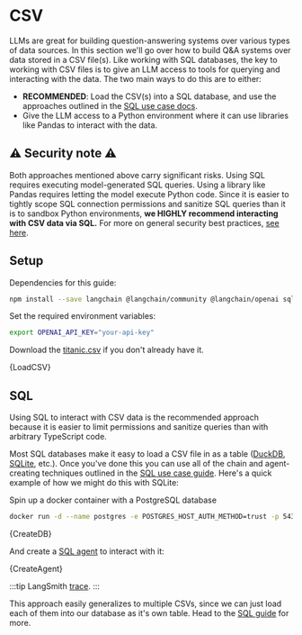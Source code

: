 # CSV

LLMs are great for building question-answering systems over various types of data sources.
In this section we'll go over how to build Q&A systems over data stored in a CSV file(s).
Like working with SQL databases, the key to working with CSV files is to give an LLM access to tools for querying and interacting with the data.
The two main ways to do this are to either:

* **RECOMMENDED**: Load the CSV(s) into a SQL database, and use the approaches outlined in the [SQL use case docs](/docs/use_cases/sql/).
* Give the LLM access to a Python environment where it can use libraries like Pandas to interact with the data.

## ⚠️ Security note ⚠️

Both approaches mentioned above carry significant risks. Using SQL requires executing model-generated SQL queries.
Using a library like Pandas requires letting the model execute Python code. Since it is easier to tightly scope SQL connection permissions and sanitize SQL queries than it is to sandbox Python environments, **we HIGHLY recommend interacting with CSV data via SQL.**
For more on general security best practices, [see here](/docs/security).

## Setup
Dependencies for this guide:

```bash npm2yarn
npm install --save langchain @langchain/community @langchain/openai sqlite data-forge data-forge-fs
```

Set the required environment variables:

```bash
export OPENAI_API_KEY="your-api-key"
```

Download the [titanic.csv](https://web.stanford.edu/class/archive/cs/cs109/cs109.1166/stuff/) if you don't already have it.


<CodeBlock language="typescript">{LoadCSV}</CodeBlock>

## SQL

Using SQL to interact with CSV data is the recommended approach because it is easier to limit permissions and sanitize queries than with arbitrary TypeScript code.

Most SQL databases make it easy to load a CSV file in as a table ([DuckDB](https://duckdb.org/docs/data/csv/overview.html), [SQLite](https://www.sqlite.org/csv.html), etc.).
Once you've done this you can use all of the chain and agent-creating techniques outlined in the [SQL use case guide](/docs/use_cases/sql/).
Here's a quick example of how we might do this with SQLite:

Spin up a docker container with a PostgreSQL database

```bash
docker run -d --name postgres -e POSTGRES_HOST_AUTH_METHOD=trust -p 5432:5432 postgres
```


<CodeBlock language="typescript">{CreateDB}</CodeBlock>

And create a [SQL agent](/docs/use_cases/sql/agents) to interact with it:


<CodeBlock language="typescript">{CreateAgent}</CodeBlock>

:::tip
LangSmith [trace](https://smith.langchain.com/public/5dd11f4e-ad66-406a-a1e3-1cf37f9d715c/r).
:::

This approach easily generalizes to multiple CSVs, since we can just load each of them into our database as it's own table.
Head to the [SQL guide](/docs/use_cases/sql/) for more.